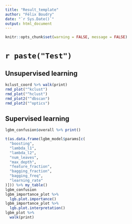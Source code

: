 ```yaml
---
title: "Result_template"
author: "Félix Boudry"
date: "`r Sys.Date()`"
output: html_document
---
```


```r
knitr::opts_chunk$set(warning = FALSE, message = FALSE)
```

# `r paste("Test")`

## Unsupervised learning

```r

kclust_coord %>% walk(print)
rmd_plot("^kclust")
rmd_plot("^hclust")
rmd_plot2("^dbscan")
rmd_plot2("^optics")
```

## Supervised learning

```r
lgbm_confusion$overall %>% print()

t(as.data.frame(lgbm_model$params[c(
  "boosting",
  "lambda_l1",
  "lambda_l2",
  "num_leaves",
  "max_depth",
  "feature_fraction",
  "bagging_fraction",
  "bagging_freq",
  "learning_rate"
)])) %>% my_table()
lgbm_confusion
lgbm_importance_plot %>%
  lgb.plot.importance()
lgbm_importance_plot %>%
  lgb.plot.interpretation()
lgbm_plot %>%
  walk(print)
```
